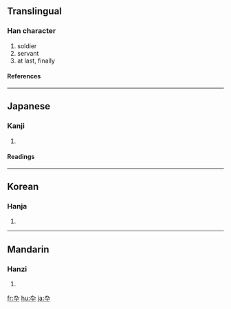 {{see|卒}}

==Translingual==
===Han character===
{{Han char|rn=24|rad=十|as=02|sn=4|four=|canj=大弓十 (KNJ)}}
# soldier
# servant
# at last, finally
====References====
{{Han ref|kx=0156.020|dkj=02701|dj=0353.030|hdz=10059.040|uh=5346|ud=21318}}
----
==Japanese==
===Kanji===
{{ja-kanji|grade=|rs=十02}}
# {{defn|Japanese}} 
====Readings====
{{ja-readings|on=[[そつ]] (sotsu)|kun=[[にわか]] (niwaka), [[おわる]] (owaru), [[ついに]] (tsuini)}}
----
==Korean==
===Hanja===
{{ko-hanja|hangeul=졸|rv=jol|mr=chol}}
# {{defn|Korean}}
----
==Mandarin==
===Hanzi===
{{cmn-hanzi|pin=[[zú]] ([[zu2]])|wg=tsu<sup>2</sup>}}
# {{defn|Mandarin}}

[[fr:卆]]
[[hu:卆]]
[[ja:卆]]